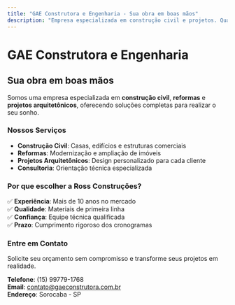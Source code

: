 ```yaml
---
title: "GAE Construtora e Engenharia - Sua obra em boas mãos"
description: "Empresa especializada em construção civil e projetos. Qualidade e confiança há mais de 10 anos."
---
```


# GAE Construtora e Engenharia

## Sua obra em boas mãos

Somos uma empresa especializada em **construção civil**, **reformas** e **projetos arquitetônicos**, oferecendo soluções completas para realizar o seu sonho.

### Nossos Serviços

- **Construção Civil**: Casas, edifícios e estruturas comerciais
- **Reformas**: Modernização e ampliação de imóveis
- **Projetos Arquitetônicos**: Design personalizado para cada cliente
- **Consultoria**: Orientação técnica especializada

### Por que escolher a Ross Construções?

✅ **Experiência**: Mais de 10 anos no mercado  
✅ **Qualidade**: Materiais de primeira linha  
✅ **Confiança**: Equipe técnica qualificada  
✅ **Prazo**: Cumprimento rigoroso dos cronogramas  

### Entre em Contato

Solicite seu orçamento sem compromisso e transforme seus projetos em realidade.

**Telefone**: (15) 99779-1768  
**Email**: contato@gaeconstrutora.com.br  
**Endereço**: Sorocaba - SP


